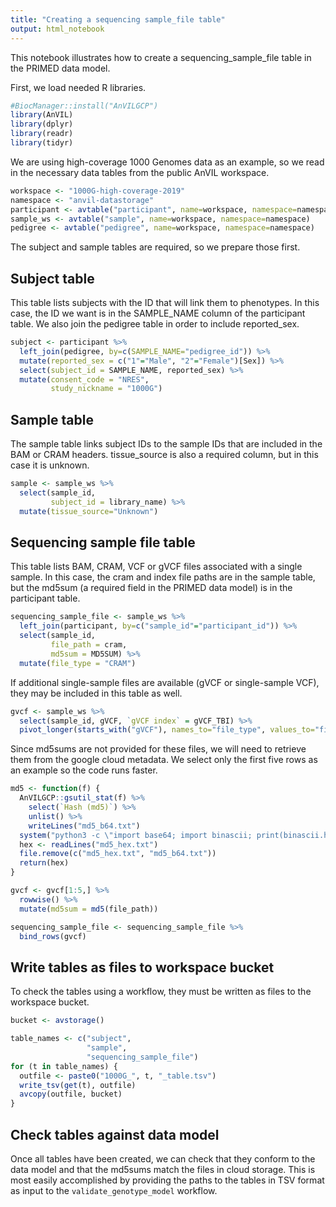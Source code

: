 ```yaml
---
title: "Creating a sequencing sample_file table"
output: html_notebook
---
```


This notebook illustrates how to create a sequencing_sample_file table in the PRIMED data model.

First, we load needed R libraries.

```r
#BiocManager::install("AnVILGCP")
library(AnVIL)
library(dplyr)
library(readr)
library(tidyr)
```

We are using high-coverage 1000 Genomes data as an example, so we read in the necessary data tables from the public AnVIL workspace.

```r
workspace <- "1000G-high-coverage-2019"
namespace <- "anvil-datastorage"
participant <- avtable("participant", name=workspace, namespace=namespace)
sample_ws <- avtable("sample", name=workspace, namespace=namespace)
pedigree <- avtable("pedigree", name=workspace, namespace=namespace)
```

The subject and sample tables are required, so we prepare those first.

## Subject table

This table lists subjects with the ID that will link them to phenotypes. In this case, the ID we want is in the SAMPLE_NAME column of the participant table. We also join the pedigree table in order to include reported_sex.

```r
subject <- participant %>%
  left_join(pedigree, by=c(SAMPLE_NAME="pedigree_id")) %>%
  mutate(reported_sex = c("1"="Male", "2"="Female")[Sex]) %>%
  select(subject_id = SAMPLE_NAME, reported_sex) %>%
  mutate(consent_code = "NRES",
         study_nickname = "1000G")
```


## Sample table

The sample table links subject IDs to the sample IDs that are included in the BAM or CRAM headers. tissue_source is also a required column, but in this case it is unknown.

```r
sample <- sample_ws %>%
  select(sample_id,
         subject_id = library_name) %>%
  mutate(tissue_source="Unknown")
```


## Sequencing sample file table

This table lists BAM, CRAM, VCF or gVCF files associated with a single sample. In this case, the cram and index file paths are in the sample table, but the md5sum (a required field in the PRIMED data model) is in the participant table.


```r
sequencing_sample_file <- sample_ws %>%
  left_join(participant, by=c("sample_id"="participant_id")) %>%
  select(sample_id,
         file_path = cram,
         md5sum = MD5SUM) %>%
  mutate(file_type = "CRAM")
```


If additional single-sample files are available (gVCF or single-sample VCF), they may be included in this table as well.

```r
gvcf <- sample_ws %>%
  select(sample_id, gVCF, `gVCF index` = gVCF_TBI) %>%
  pivot_longer(starts_with("gVCF"), names_to="file_type", values_to="file_path")
```

Since md5sums are not provided for these files, we will need to retrieve them from the google cloud metadata. We select only the first five rows as an example so the code runs faster.
 
```r
md5 <- function(f) {
  AnVILGCP::gsutil_stat(f) %>%
    select(`Hash (md5)`) %>%
    unlist() %>%
    writeLines("md5_b64.txt")
  system("python3 -c \"import base64; import binascii; print(binascii.hexlify(base64.urlsafe_b64decode(open('md5_b64.txt').read())))\" | cut -d \"'\" -f 2 > md5_hex.txt")
  hex <- readLines("md5_hex.txt")
  file.remove(c("md5_hex.txt", "md5_b64.txt"))
  return(hex)
}

gvcf <- gvcf[1:5,] %>%
  rowwise() %>%
  mutate(md5sum = md5(file_path))
```
 
```r
sequencing_sample_file <- sequencing_sample_file %>%
  bind_rows(gvcf)
```

 
## Write tables as files to workspace bucket

To check the tables using a workflow, they must be written as files to the workspace bucket.

```r
bucket <- avstorage()

table_names <- c("subject",
                 "sample",
                 "sequencing_sample_file")
for (t in table_names) {
  outfile <- paste0("1000G_", t, "_table.tsv")
  write_tsv(get(t), outfile)
  avcopy(outfile, bucket)
}
```

## Check tables against data model

Once all tables have been created, we can check that they conform to the data model and that the md5sums match the files in cloud storage. This is most easily accomplished by providing the paths to the tables in TSV format as input to the `validate_genotype_model` workflow.
